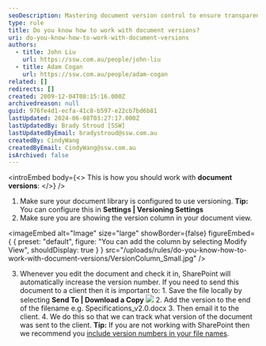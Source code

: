 ```yaml
---
seoDescription: Mastering document version control to ensure transparency and collaboration.
type: rule
title: Do you know how to work with document versions?
uri: do-you-know-how-to-work-with-document-versions
authors:
  - title: John Liu
    url: https://ssw.com.au/people/john-liu
  - title: Adam Cogan
    url: https://ssw.com.au/people/adam-cogan
related: []
redirects: []
created: 2009-12-04T08:15:16.000Z
archivedreason: null
guid: 976fe4d1-ecfa-41c8-b597-e22cb7bd6b81
lastUpdated: 2024-06-08T03:27:17.000Z
lastUpdatedBy: Brady Stroud [SSW]
lastUpdatedByEmail: bradystroud@ssw.com.au
createdBy: CindyWang
createdByEmail: CindyWang@ssw.com.au
isArchived: false
---
```


<introEmbed
  body={<>
This is how you should work with **document versions**:
  </>}
/>
1. Make sure your document library is configured to use versioning.
   **Tip:** You can configure this in **Settings | Versioning Settings**
2. Make sure you are showing the version column in your document view.
   
<imageEmbed
  alt="Image"
  size="large"
  showBorder={false}
  figureEmbed={ {
    preset: "default",
    figure: "You can add the column by selecting Modify View",
    shouldDisplay: true
  } }
  src="/uploads/rules/do-you-know-how-to-work-with-document-versions/VersionColumn_Small.jpg"
/>

3. Whenever you edit the document and check it in, SharePoint will automatically increase the version number. If you need to send this document to a client then it is important to: 1. Save the file locally by selecting **Send To | Download a Copy**
   ![](/uploads/rules/do-you-know-how-to-work-with-document-versions/SaveFileLocally_Small.jpg) 2. Add the version to the end of the filename e.g. Specifications_v2.0.docx 3. Then email it to the client. 4. We do this so that we can track what version of the document was sent to the client.
   **Tip:** If you are not working with SharePoint then we recommend you [include version numbers in your file names](/show-version-numbers/).
